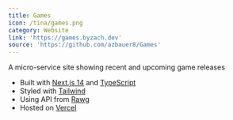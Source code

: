---
title: Games
icon: /tina/games.png
category: Website
link: 'https://games.byzach.dev'
source: 'https://github.com/azbauer8/Games'
---

A micro-service site showing recent and upcoming game releases

* Built with [Next.js 14](https://nextjs.org/) and [TypeScript](https://www.typescriptlang.org/)
* Styled with [Tailwind](https://tailwindcss.com/)
* Using API from [Rawg](https://api.rawg.io/docs/)
* Hosted on [Vercel](https://vercel.com/ "Vercel")
